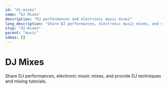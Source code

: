```yaml
---
id: "dj-mixes"
name: "DJ Mixes"
description: "DJ performances and electronic music mixes"
long_description: "Share DJ performances, electronic music mixes, and mixing tutorials"
slug: "dj-mixes"
parent: "music"
ideas: []
---
```


# DJ Mixes

Share DJ performances, electronic music mixes, and provide DJ techniques and mixing tutorials.